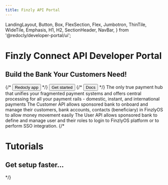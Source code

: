 ```yaml
---
title: Finzly API Portal
---
```


  LandingLayout,
  Button,
  Box,
  FlexSection,
  Flex,
  Jumbotron,
  ThinTile,
  WideTile,
  Emphasis,
  H1,
  H2,
  SectionHeader,
  NavBar,
} from '@redocly/developer-portal/ui';




<Jumbotron>
  <NavBar location={props.location} standalone={false} />
  <H1>Finzly Connect API Developer Portal</H1>
  <H2>Build the Bank Your Customers Need!</H2>
  <Flex p={20} justifyContent="center">
    {/* <Button size="xlarge" to="#">
      Redocly app
    </Button> */}
     <Button variant="outlined" class="ok" size="xlarge" to="developer-portal/index.md">
      Get started
    </Button>
    {/* <Button variant="outlined" size="xlarge" to="#">
      Docs
    </Button> */}
  </Flex>
</Jumbotron>
<Box my={25}>
  <FlexSection justifyContent="space-around" flexWrap="wrap">
    <ThinTile to="developer-portal/payments-api/" icon={icon1} header="Payment APIs" class="main-link">
       The only true payment hub that unifies your fragmented payment systems and offers central 
       processing for all your payment rails - domestic, instant, and international payments
    </ThinTile>
    <ThinTile to="developer-portal/customer-api.md" icon={launchFastIcon} header="Customer APIs" class="main-link">
       The Customer API allows sponsored bank to onboard and manage their customers,
        bank accounts, contacts (beneficiary) in FinzlyOS to allow money movement easily
    </ThinTile>
    <ThinTile to="developer-portal/user-api/" icon={icon3} header="User APIs" class="main-link">
        The User API allows sponsored bank to define and manage user and their roles to login to FinzlyOS platform or to perform SSO integration.
    </ThinTile>
  </FlexSection>
  {/* <Jumbotron parallaxEffect bgImage={icon1}>
    <H1>Tutorials</H1>
    <H2>Get setup faster...</H2>
  </Jumbotron> */} 
</Box>

